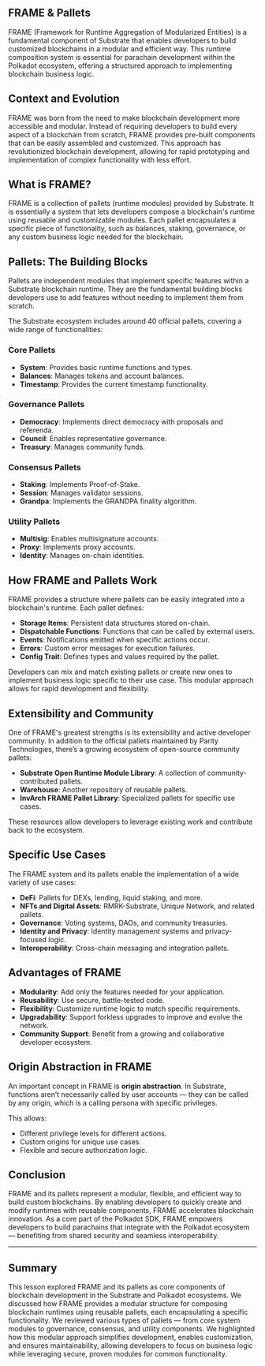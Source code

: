 ## FRAME & Pallets

<ResponsiveIframe
  src="https://drive.google.com/file/d/1v6vecomipIRLrxe5EuZcDxNPkAR8FMtn/preview"
  title="FRAME and Pallets"
/>

FRAME (Framework for Runtime Aggregation of Modularized Entities) is a fundamental component of Substrate that enables developers to build customized blockchains in a modular and efficient way. This runtime composition system is essential for parachain development within the Polkadot ecosystem, offering a structured approach to implementing blockchain business logic.

## Context and Evolution

FRAME was born from the need to make blockchain development more accessible and modular. Instead of requiring developers to build every aspect of a blockchain from scratch, FRAME provides pre-built components that can be easily assembled and customized. This approach has revolutionized blockchain development, allowing for rapid prototyping and implementation of complex functionality with less effort.

## What is FRAME?

FRAME is a collection of pallets (runtime modules) provided by Substrate. It is essentially a system that lets developers compose a blockchain's runtime using reusable and customizable modules. Each pallet encapsulates a specific piece of functionality, such as balances, staking, governance, or any custom business logic needed for the blockchain.

## Pallets: The Building Blocks

Pallets are independent modules that implement specific features within a Substrate blockchain runtime. They are the fundamental building blocks developers use to add features without needing to implement them from scratch.

The Substrate ecosystem includes around 40 official pallets, covering a wide range of functionalities:

### Core Pallets

- **System**: Provides basic runtime functions and types.
- **Balances**: Manages tokens and account balances.
- **Timestamp**: Provides the current timestamp functionality.

### Governance Pallets

- **Democracy**: Implements direct democracy with proposals and referenda.
- **Council**: Enables representative governance.
- **Treasury**: Manages community funds.

### Consensus Pallets

- **Staking**: Implements Proof-of-Stake.
- **Session**: Manages validator sessions.
- **Grandpa**: Implements the GRANDPA finality algorithm.

### Utility Pallets

- **Multisig**: Enables multisignature accounts.
- **Proxy**: Implements proxy accounts.
- **Identity**: Manages on-chain identities.

## How FRAME and Pallets Work

FRAME provides a structure where pallets can be easily integrated into a blockchain's runtime. Each pallet defines:

- **Storage Items**: Persistent data structures stored on-chain.
- **Dispatchable Functions**: Functions that can be called by external users.
- **Events**: Notifications emitted when specific actions occur.
- **Errors**: Custom error messages for execution failures.
- **Config Trait**: Defines types and values required by the pallet.

Developers can mix and match existing pallets or create new ones to implement business logic specific to their use case. This modular approach allows for rapid development and flexibility.

## Extensibility and Community

One of FRAME's greatest strengths is its extensibility and active developer community. In addition to the official pallets maintained by Parity Technologies, there’s a growing ecosystem of open-source community pallets:

- **Substrate Open Runtime Module Library**: A collection of community-contributed pallets.
- **Warehouse**: Another repository of reusable pallets.
- **InvArch FRAME Pallet Library**: Specialized pallets for specific use cases.

These resources allow developers to leverage existing work and contribute back to the ecosystem.

## Specific Use Cases

The FRAME system and its pallets enable the implementation of a wide variety of use cases:

- **DeFi**: Pallets for DEXs, lending, liquid staking, and more.
- **NFTs and Digital Assets**: RMRK-Substrate, Unique Network, and related pallets.
- **Governance**: Voting systems, DAOs, and community treasuries.
- **Identity and Privacy**: Identity management systems and privacy-focused logic.
- **Interoperability**: Cross-chain messaging and integration pallets.

## Advantages of FRAME

- **Modularity**: Add only the features needed for your application.
- **Reusability**: Use secure, battle-tested code.
- **Flexibility**: Customize runtime logic to match specific requirements.
- **Upgradability**: Support forkless upgrades to improve and evolve the network.
- **Community Support**: Benefit from a growing and collaborative developer ecosystem.

## Origin Abstraction in FRAME

An important concept in FRAME is **origin abstraction**. In Substrate, functions aren’t necessarily called by user accounts — they can be called by any origin, which is a calling persona with specific privileges.

This allows:

- Different privilege levels for different actions.
- Custom origins for unique use cases.
- Flexible and secure authorization logic.

## Conclusion

FRAME and its pallets represent a modular, flexible, and efficient way to build custom blockchains. By enabling developers to quickly create and modify runtimes with reusable components, FRAME accelerates blockchain innovation. As a core part of the Polkadot SDK, FRAME empowers developers to build parachains that integrate with the Polkadot ecosystem — benefiting from shared security and seamless interoperability.

---

## Summary

This lesson explored FRAME and its pallets as core components of blockchain development in the Substrate and Polkadot ecosystems. We discussed how FRAME provides a modular structure for composing blockchain runtimes using reusable pallets, each encapsulating a specific functionality. We reviewed various types of pallets — from core system modules to governance, consensus, and utility components. We highlighted how this modular approach simplifies development, enables customization, and ensures maintainability, allowing developers to focus on business logic while leveraging secure, proven modules for common functionality.
